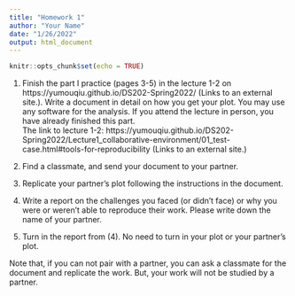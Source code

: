 ```yaml
---
title: "Homework 1"
author: "Your Name"
date: "1/26/2022"
output: html_document
---
```


```r
knitr::opts_chunk$set(echo = TRUE)
```

1. Finish the part I practice (pages 3-5) in the lecture 1-2 on https://yumouqiu.github.io/DS202-Spring2022/ (Links to an external site.). Write a document in detail on how you get your plot. You may use any software for the analysis. If you attend the lecture in person, you have already finished this part.  
The link to lecture 1-2: https://yumouqiu.github.io/DS202-Spring2022/Lecture1_collaborative-environment/01_test-case.html#tools-for-reproducibility (Links to an external site.)

2. Find a classmate, and send your document to your partner.

3. Replicate your partner's plot following the instructions in the document.

4. Write a report on the challenges you faced (or didn’t face) or why you were or weren’t able to reproduce their work. Please write down the name of your partner.

5. Turn in the report from (4). No need to turn in your plot or your partner's plot.  

Note that, if you can not pair with a partner, you can ask a classmate for the document and replicate the work. But, your work will not be studied by a partner. 
